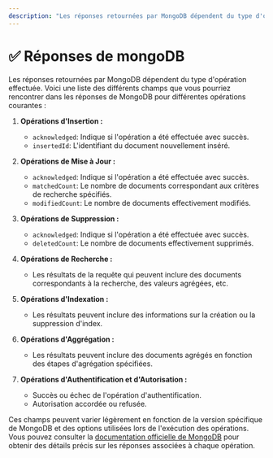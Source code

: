 ```yaml
---
description: "Les réponses retournées par MongoDB dépendent du type d'opération effectuée. Voici une liste des différents champs que vous pourriez rencontrer dans les réponses de MongoDB pour différentes opérations courantes."
---
```

# ✅ Réponses de mongoDB

Les réponses retournées par MongoDB dépendent du type d'opération effectuée. Voici une liste des différents champs que vous pourriez rencontrer dans les réponses de MongoDB pour différentes opérations courantes :

1. **Opérations d'Insertion :**
   - `acknowledged`: Indique si l'opération a été effectuée avec succès.
   - `insertedId`: L'identifiant du document nouvellement inséré.

2. **Opérations de Mise à Jour :**
   - `acknowledged`: Indique si l'opération a été effectuée avec succès.
   - `matchedCount`: Le nombre de documents correspondant aux critères de recherche spécifiés.
   - `modifiedCount`: Le nombre de documents effectivement modifiés.

3. **Opérations de Suppression :**
   - `acknowledged`: Indique si l'opération a été effectuée avec succès.
   - `deletedCount`: Le nombre de documents effectivement supprimés.

4. **Opérations de Recherche :**
   - Les résultats de la requête qui peuvent inclure des documents correspondants à la recherche, des valeurs agrégées, etc.

5. **Opérations d'Indexation :**
   - Les résultats peuvent inclure des informations sur la création ou la suppression d'index.

6. **Opérations d'Aggrégation :**
   - Les résultats peuvent inclure des documents agrégés en fonction des étapes d'agrégation spécifiées.

7. **Opérations d'Authentification et d'Autorisation :**
   - Succès ou échec de l'opération d'authentification.
   - Autorisation accordée ou refusée.

Ces champs peuvent varier légèrement en fonction de la version spécifique de MongoDB et des options utilisées lors de l'exécution des opérations. Vous pouvez consulter la [documentation officielle de MongoDB](https://www.mongodb.com/docs/manual/reference/method/js-collection/) pour obtenir des détails précis sur les réponses associées à chaque opération.